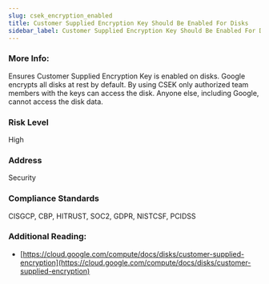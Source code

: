 ```yaml
---
slug: csek_encryption_enabled
title: Customer Supplied Encryption Key Should Be Enabled For Disks
sidebar_label: Customer Supplied Encryption Key Should Be Enabled For Disks
---
```


### More Info:

Ensures Customer Supplied Encryption Key is enabled on disks. Google encrypts all disks at rest by default. By using CSEK only authorized team members with the keys can access the disk. Anyone else, including Google, cannot access the disk data.

### Risk Level

High

### Address

Security

### Compliance Standards

CISGCP, CBP, HITRUST, SOC2, GDPR, NISTCSF, PCIDSS

### Additional Reading:

- [https://cloud.google.com/compute/docs/disks/customer-supplied-encryption](https://cloud.google.com/compute/docs/disks/customer-supplied-encryption) 

